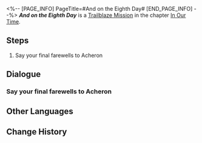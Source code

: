 <%-- [PAGE_INFO]
PageTitle=#And on the Eighth Day#
[END_PAGE_INFO] --%>
{{Stub|Dialogue.}}
{{Mission Infobox
|id            = 1033102
|title         = 
|image         = <!--Mission And on the Eighth Day.png-->
|type          = Trailblaze
|event_name    = 
|chapter       = In Our Time
|requirements  = {{subst:void|<!--Unknown: {"Type":"Manual"}-->}}
|summary       = <!--official mission summary from Fate's Atlas-->
|characters    = Acheron; Aventurine; Black Swan; Firefly; Gallagher; Guileless Girl; Robin; Sparkle; Trailblazer; Trustful Boy
|startLocation = [[Penacony]] - [[Horizon of Existence]]
|world         = Penacony
|area          = Horizon of Existence
|prev          = 
|next          = 
|rewards       = Trailblaze EXP*1,100; Stellar Jade*140; Shadow of Harmony*1; Traveler's Guide*10; Clock Credits*550; "Morns Like These"*1 { text = "Morns Like These" }; Credit*120,000
}}
'''''And on the Eighth Day''''' is a [[Trailblaze Mission]] in the chapter [[In Our Time]].

==Steps==
# Say your final farewells to Acheron

<!--
==Gameplay Notes==

--><!--
==Trial Character==

-->
==Dialogue==
{{Stub Dialogue}}

===Say your final farewells to Acheron{{subst:void|<!--103310201-->}}===
{{Mission Description|type=trailblaze|location=Horizon of Existence|The golden dream is about to become restless.<br />In the long night that will follow, I fear that you may encounter countless setbacks and witness endless tragedies. In the end, only black and white will be left in your vision.<br />But you must have faith. That black-and-white world will have a fleeting moment of crimson. But, when you make your decision...<br />...It will reappear once again.<br />And you, you must carefully ruminate on its meaning, then return to the waking world.<br />We will find our answer there.}}
{{Dialogue Start}}
:{{tx}}
{{Dialogue End}}

==Other Languages==
{{Other Languages
|en   = And on the Eighth Day
|zhs  = 然后，在第八天…
|zht  = 然後，在第八天……
|ja   = そして、8日目…
|ko   = 그리고, 여덟째 날에…
|es   = Y en el octavo día...
|fr   = Et durant le huitième jour...
|ru   = И на восьмой день...
|th   = จากนั้น ในวันที่ 8...
|vi   = Sau Đó, Vào Ngày Thứ Tám...
|de   = Und am achten Tag ...
|id   = Lalu, di Hari ke-8 ....
|pt   = E no Oitavo Dia
}}

==Change History==
{{Change History|2.2}}
